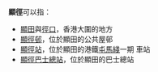 '''顯徑'''可以指：
*[[顯田|顯田]]與[[徑口|徑口]]，香港大圍的地方
*[[顯徑邨|顯徑邨]]，位於顯田的公共屋邨
*[[顯徑站|顯徑站]]，位於顯田的港鐵[[屯馬綫|屯馬綫]]一期<!--[[屯馬綫|屯馬綫]]-->車站
*[[顯徑巴士總站|顯徑巴士總站]]，位於顯田的巴士總站

{{disambig|Cat=二字中國相關消歧義}}